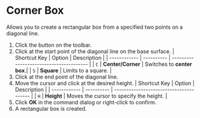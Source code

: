 
# Corner Box

Allows you to create a rectangular box from a specified two points on a diagonal line.

<KinouGaiyou shortcut='Shift-B' command='Corner Box' button='Toolbar' />

1. Click the button on the toolbar.
2. Click at the start point of the diagonal line on the base surface.
   | Shortcut Key | Option     | Description                             |
   | ------------ | ---------- | --------------------------------------- |
   | `C`          | **Center/Corner** | Switches to **center box**.|
   | `S`          | **Square** | Limits to a square. |
3. Click at the end point of the diagonal line.
4. Move the cursor and click at the desired height.
   | Shortcut Key | Option     | Description                             |
   | ------------ | ---------- | --------------------------------------- |
   | `H`          | **Height** | Moves the cursor to specify the height. |
5. Click **OK** in the command dialog or right-click to confirm.
6. A rectangular box is created.
